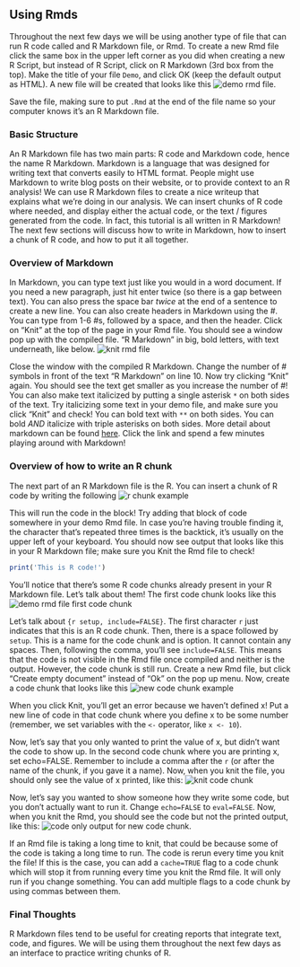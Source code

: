 ## Using Rmds

Throughout the next few days we will be using another type of file that can run R code called and R Markdown file, or Rmd. To create a new Rmd file click the same box in the upper left corner as you did when creating a new R Script, but instead of R Script, click on R Markdown (3rd box from the top). Make the title of your file `Demo`, and click OK (keep the default output as HTML). A new file will be created that looks like this ![demo rmd file](./img/rmd_basics/fig1.png).


Save the file, making sure to put `.Rmd` at the end of the file name so your computer knows it's an R Markdown file.

### Basic Structure

An R Markdown file has two main parts: R code and Markdown code, hence the name R Markdown. Markdown is a language that was designed for writing text that converts easily to HTML format. People might use Markdown to write blog posts on their website, or to provide context to an R analysis! We can use R Markdown files to create a nice writeup that explains what we're doing in our analysis. We can insert chunks of R code where needed, and display either the actual code, or the text / figures generated from the code. In fact, this tutorial is all written in R Markdown! The next few sections will discuss how to write in Markdown, how to insert a chunk of R code, and how to put it all together.

### Overview of Markdown

In Markdown, you can type text just like you would in a word document. If you need a new paragraph, just hit enter twice (so there is a gap between text). You can also press the space bar _twice_ at the end of a sentence to create a new line. You can also create headers in Markdown using the #. You can type from 1-6 #s, followed by a space, and then the header. Click on "Knit" at the top of the page in your Rmd file. You should see a window pop up with the compiled file. "R Markdown" in big, bold letters, with text underneath, like below. ![knit rmd file](./img/rmd_basics/fig2.png)

Close the window with the compiled R Markdown. Change the number of # symbols in front of the text "R Markdown" on line 10. Now try clicking "Knit" again. You should see the text get smaller as you increase the number of #! You can also make text italicized by putting a single asterisk `*` on both sides of the text. Try italicizing some text in your demo file, and make sure you click "Knit" and check! You can bold text with `**` on both sides. You can bold *AND* italicize with triple asterisks on both sides. More detail about markdown can be found [here](https://www.markdownguide.org/basic-syntax/). Click the link and spend a few minutes playing around with Markdown!

### Overview of how to write an R chunk

The next part of an R Markdown file is the R. You can insert a chunk of R code by writing the following ![r chunk example](./img/rmd_basics/fig3.png)

This will run the code in the block! Try adding that block of code somewhere in your demo Rmd file. In case you're having trouble finding it, the character that's repeated three times is the backtick, it's usually on the upper left of your keyboard. You should now see output that looks like this in your R Markdown file; make sure you Knit the Rmd file to check!

```r
print('This is R code!')
```

You'll notice that there's some R code chunks already present in your R Markdown file. Let's talk about them! The first code chunk looks like this ![demo rmd file first code chunk](./img/rmd_basics/fig4.png)

Let's talk about `{r setup, include=FALSE}`. The first character `r` just indicates that this is an R code chunk. Then, there is a space followed by `setup`. This is a name for the code chunk and is option. It cannot contain any spaces. Then, following the comma, you'll see `include=FALSE`. This means that the code is not visible in the Rmd file once compiled and neither is the output. However, the code chunk is still run. Create a new Rmd file, but click "Create empty document" instead of "Ok" on the pop up menu. Now, create a code chunk that looks like this ![new code chunk example](./img/rmd_basics/fig5.png)

When you click Knit, you'll get an error because we haven't defined x! Put a new line of code in that code chunk where you define x to be some number (remember, we set variables with the `<-` operator, like `x <- 10`). 

Now, let's say that you only wanted to print the value of x, but didn't want the code to show up. In the second code chunk where you are printing x, set echo=FALSE. Remember to include a comma after the `r` (or after the name of the chunk, if you gave it a name). Now, when you knit the file, you should only see the value of x printed, like this: ![knit code chunk](./img/rmd_basics/fig6.png)

Now, let's say you wanted to show someone how they write some code, but you don't actually want to run it. Change `echo=FALSE` to `eval=FALSE`. Now, when you knit the Rmd, you should see the code but not the printed output, like this: ![code only output for new code chunk](./img/rmd_basics/fig7.png).

If an Rmd file is taking a long time to knit, that could be because some of the code is taking a long time to run. The code is rerun every time you knit the file! If this is the case, you can add a `cache=TRUE` flag to a code chunk which will stop it from running every time you knit the Rmd file. It will only run if you change something. You can add multiple flags to a code chunk by using commas between them.

### Final Thoughts

R Markdown files tend to be useful for creating reports that integrate text, code, and figures. We will be using them throughout the next few days as an interface to practice writing chunks of R.
